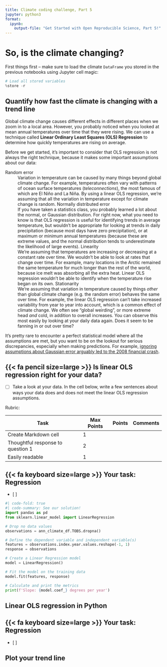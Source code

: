```yaml
---
title: Climate coding challenge, Part 5
jupyter: python3
format:
  ipynb:
    output-file: "Get Started with Open Reproducible Science, Part 5!"
---
```


# So, is the climate changing?

::: {.content-visible when-format="ipynb"}
First things first -- make sure to load the climate `DataFrame` you stored in the previous notebooks using Jupyter cell magic:

```python
# Load all stored variables
%store -r
```
:::

## Quantify how fast the climate is changing with a trend line

Global climate change causes different effects in different places when we zoom in to a local area. However, you probably noticed when you looked at mean annual temperatures over time that they were rising. We can use a technique called **Linear Ordinary Least Squares (OLS) Regression** to determine how quickly temperatures are rising on average.

Before we get started, it's important to consider that OLS regression is not always the right technique, because it makes some important assumptions about our data:

  Random error
  : Variation in temperature can be caused by many things beyond global climate change. For example, temperatures often vary with patterns of ocean surface temperatures (*teleconnections*), the most famous of which are El Niño and La Niña. By using a linear OLS regression, we're assuming that all the variation in temperature except for climate change is random.
  Normally distributed error
  : If you have taken a statistics class, you probably learned a lot about the normal, or Gaussian distribution. For right now, what you need to know is that OLS regression is useful for identifying trends in average temperature, but wouldn't be appropriate for looking at trends in daily precipitation (because most days have zero precipitation), or at maximum or minimum annual temperatures (because these are extreme values, and the normal distribution tends to underestimate the likelihood of large events).
  Linearity
  : We're assuming that temperatures are increasing or decreasing at a constant rate over time. We wouldn't be able to look at rates that change over time. For example, many locations in the Arctic remained the same temperature for much longer than the rest of the world, because ice melt was absorbing all the extra heat. Linear OLS regression wouldn't be able to identify when the temperature rise began on its own.
  Stationarity
  : We're assuming that variation in temperature caused by things *other* than global climate change (e.g. the random error) behaves the same over time. For example, the linear OLS regression can't take increased variability from year to year into account, which is a common effect of climate change. We often see "global weirding", or more extreme head *and* cold, in addition to overall increases. You can observe this most easily by looking at your daily data again. Does it seem to be fanning in or out over time?

It's pretty rare to encounter a perfect statistical model where all the assumptions are met, but you want to be on the lookout for serious discrepancies, especially when making predictions. For example, [ignoring assumptions about Gaussian error arguably led to the 2008 financial crash](https://www.wired.com/2009/02/wp-quant/).

::: {.cell .markdown}
:::: {.callout-important icon="false"}
## {{< fa pencil size=large >}} Is linear OLS regression right for your data?

- [ ] Take a look at your data. In the cell below, write a few sentences about ways your data does and does not meet the linear OLS regression assumptions.

::::: {.content-visible when-profile="graded"}
Rubric:

| Task | Max Points | Points | Comments |
|------|------------|--------|----------|
| Create Markdown cell              | 1 |  |  |
| Thoughtful response to question 1 | 2 |  |  |
| Easily readable                   | 1 |  |  |
:::::
::::
:::

::: {.callout-important icon="false"}
# {{< fa keyboard size=large >}} Your task: Regression

  - [ ] 
:::

::: {.content-visible when-format="html"}
```python
#| code-fold: true
#| code-summary: See our solution!
import pandas as pd
from sklearn.linear_model import LinearRegression

# Drop no data values
observations = ann_climate_df.TOBS.dropna()

# Define the dependent variable and independent variable(s)
features = observations.index.year.values.reshape(-1, 1)
response = observations

# Create a Linear Regression model
model = LinearRegression()

# Fit the model on the training data
model.fit(features, response)

# Calculate and print the metrics
print(f'Slope: {model.coef_} degrees per year')
```
:::

## Linear OLS regression in Python

::: {.callout-important icon="false"}
# {{< fa keyboard size=large >}} Your task: Regression

  - [ ] 
:::


## Plot your trend line
